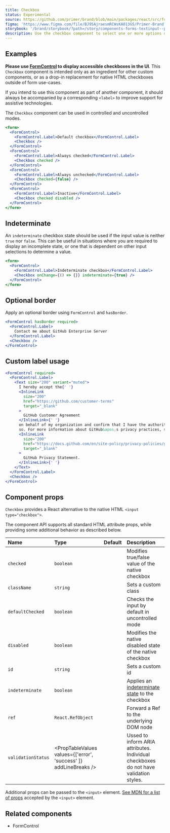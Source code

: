 ```yaml
---
title: Checkbox
status: Experimental
source: https://github.com/primer/brand/blob/main/packages/react/src/forms/Checkbox/Checkbox.tsx
figma: 'https://www.figma.com/file/BJ95AjraesmRCWsKA013GS/Primer-Brand?node-id=1377%3A30754'
storybook: '/brand/storybook/?path=/story/components-forms-textinput--playground'
description: Use the checkbox component to select one or more options of a limited number of choices.
---
```



## Examples

<Note variant="warning">

**Please use [FormControl](/components/FormControl) to display accessible checkboxes in the UI**. This `Checkbox` component is intended only as an ingredient for other custom components, or as a drop-in replacement for native HTML checkboxes outside of form use-cases.

If you intend to use this component as part of another component, it should always be accompanied by a corresponding `<label>` to improve support for assistive technologies.

</Note>

The `Checkbox` component can be used in controlled and uncontrolled modes.

```jsx live
<form>
  <FormControl>
    <FormControl.Label>Default checkbox</FormControl.Label>
    <Checkbox />
  </FormControl>
  <FormControl>
    <FormControl.Label>Always checked</FormControl.Label>
    <Checkbox checked />
  </FormControl>
  <FormControl>
    <FormControl.Label>Always unchecked</FormControl.Label>
    <Checkbox checked={false} />
  </FormControl>
  <FormControl>
    <FormControl.Label>Inactive</FormControl.Label>
    <Checkbox checked disabled />
  </FormControl>
</form>
```

## Indeterminate

An `indeterminate` checkbox state should be used if the input value is neither `true` nor `false`. This can be useful in situations where you are required to display an incomplete state, or one that is dependent on other input selections to determine a value.

```jsx live
<form>
  <FormControl>
    <FormControl.Label>Indeterminate checkbox</FormControl.Label>
    <Checkbox onChange={() => {}} indeterminate={true} />
  </FormControl>
</form>
```

## Optional border

Apply an optional border using `FormControl` and `hasBorder`.

```jsx live
<FormControl hasBorder required>
  <FormControl.Label>
    Contact me about GitHub Enterprise Server
  </FormControl.Label>
  <Checkbox />
</FormControl>
```

## Custom label usage

```jsx live
<FormControl required>
  <FormControl.Label>
    <Text size="200" variant="muted">
      I hereby accept the{' '}
      <InlineLink
        size="200"
        href="https://github.com/customer-terms"
        target="_blank"
      >
        GitHub Customer Agreement
      </InlineLink>{' '}
      on behalf of my organization and confirm that I have the authority to do
      so. For more information about GitHub&apos;s privacy practices, see the{' '}
      <InlineLink
        size="200"
        href="https://docs.github.com/en/site-policy/privacy-policies/github-privacy-statement"
        target="_blank"
      >
        GitHub Privacy Statement.
      </InlineLink>{' '}
    </Text>
  </FormControl.Label>
  <Checkbox />
</FormControl>
```

## Component props

`Checkbox` provides a React alternative to the native HTML `<input type="checkbox">`.

The component API supports all standard HTML attribute props, while providing some additional behavior as described below.

| Name               | Type                                                             | Default | Description                                                                                                                                   |
| :----------------- | :--------------------------------------------------------------- | :-----: | :-------------------------------------------------------------------------------------------------------------------------------------------- |
| `checked`          | `boolean`                                                        |         | Modifies true/false value of the native checkbox                                                                                              |
| `className`        | `string`                                                         |         | Sets a custom class                                                                                                                           |
| `defaultChecked`   | `boolean`                                                        |         | Checks the input by default in uncontrolled mode                                                                                              |
| `disabled`         | `boolean`                                                        |         | Modifies the native disabled state of the native checkbox                                                                                     |
| `id`               | `string`                                                         |         | Sets a custom id                                                                                                                              |
| `indeterminate`    | `boolean`                                                        |         | Applies an [indeterminate state](https://developer.mozilla.org/en-US/docs/Web/HTML/Element/input/checkbox#attr-indeterminate) to the checkbox |
| `ref`              | `React.RefObject`                                                |         | Forward a Ref to the underlying DOM node                                                                                                      |
| `validationStatus` | <PropTableValues values={['error', 'success' ]} addLineBreaks /> |         | Ussed to inform ARIA attributes. Individual checkboxes do not have validation styles.                                                         |

Additional props can be passed to the `<input>` element. [See MDN for a list of props](https://developer.mozilla.org/en-US/docs/Web/HTML/Element/input) accepted by the `<input>` element.

## Related components

- <Link to="/components/FormControl">FormControl</Link>
